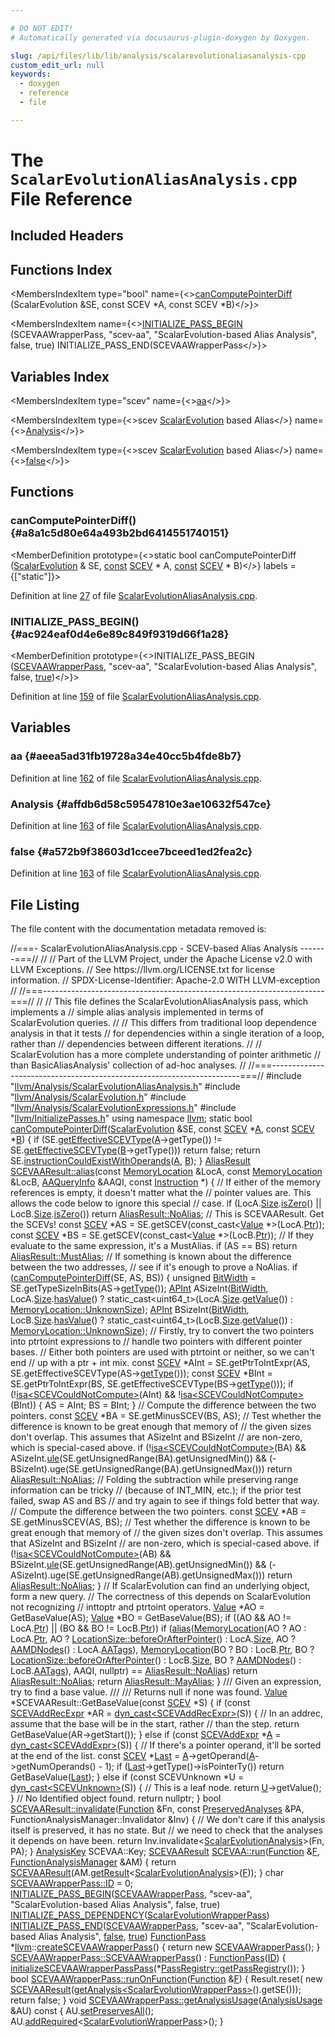 ```yaml
---

# DO NOT EDIT!
# Automatically generated via docusaurus-plugin-doxygen by Doxygen.

slug: /api/files/lib/lib/analysis/scalarevolutionaliasanalysis-cpp
custom_edit_url: null
keywords:
  - doxygen
  - reference
  - file

---
```





# The `ScalarEvolutionAliasAnalysis.cpp` File Reference

<DoxygenPage pluginConfig={pluginConfig}>



## Included Headers

<IncludesList>
<IncludesListItem
  filePath="llvm/Analysis/ScalarEvolutionAliasAnalysis.h"
  permalink="/docs/api/files/include/include/llvm/include/llvm/analysis/scalarevolutionaliasanalysis-h"
  isLocal="true" />
<IncludesListItem
  filePath="llvm/Analysis/ScalarEvolution.h"
  permalink="/docs/api/files/include/include/llvm/include/llvm/analysis/scalarevolution-h"
  isLocal="true" />
<IncludesListItem
  filePath="llvm/Analysis/ScalarEvolutionExpressions.h"
  permalink="/docs/api/files/include/include/llvm/include/llvm/analysis/scalarevolutionexpressions-h"
  isLocal="true" />
<IncludesListItem
  filePath="llvm/InitializePasses.h"
  permalink="/docs/api/files/include/include/llvm/initializepasses-h"
  isLocal="true" />
</IncludesList>

## Functions Index

<MembersIndex>

<MembersIndexItem
  type="bool"
  name={<><a href="#a8a1c5d80e64a493b2bd6414551740151">canComputePointerDiff</a> (ScalarEvolution &amp;SE, const SCEV &#42;A, const SCEV &#42;B)</>}>
</MembersIndexItem>

<MembersIndexItem
  name={<><a href="#ac924eaf0d4e6e89c849f9319d66f1a28">INITIALIZE&#95;PASS&#95;BEGIN</a> (SCEVAAWrapperPass, &quot;scev-aa&quot;, &quot;ScalarEvolution-based Alias Analysis&quot;, false, true) INITIALIZE&#95;PASS&#95;END(SCEVAAWrapperPass</>}>
</MembersIndexItem>

</MembersIndex>

## Variables Index

<MembersIndex>

<MembersIndexItem
  type="scev"
  name={<><a href="#aeea5ad31fb19728a34e40cc5b4fde8b7">aa</a></>}>
</MembersIndexItem>

<MembersIndexItem
  type={<>scev <a href="/docs/api/classes/llvm/scalarevolution">ScalarEvolution</a> based Alias</>}
  name={<><a href="#affdb6d58c59547810e3ae10632f547ce">Analysis</a></>}>
</MembersIndexItem>

<MembersIndexItem
  type={<>scev <a href="/docs/api/classes/llvm/scalarevolution">ScalarEvolution</a> based Alias</>}
  name={<><a href="#a572b9f38603d1ccee7bceed1ed2fea2c">false</a></>}>
</MembersIndexItem>

</MembersIndex>


<SectionDefinition>

## Functions

### canComputePointerDiff() {#a8a1c5d80e64a493b2bd6414551740151}

<MemberDefinition
  prototype={<>static bool canComputePointerDiff (<a href="/docs/api/classes/llvm/scalarevolution">ScalarEvolution</a> &amp; SE, <a href="/docs/api/files/lib/lib/target/lib/target/aarch64/aarch64promoteconstant-cpp/#a90f8350fecae261c25be85d38b451bff">const</a> <a href="/docs/api/classes/llvm/scev">SCEV</a> &#42; A, <a href="/docs/api/files/lib/lib/target/lib/target/aarch64/aarch64promoteconstant-cpp/#a90f8350fecae261c25be85d38b451bff">const</a> <a href="/docs/api/classes/llvm/scev">SCEV</a> &#42; B)</>}
  labels = {["static"]}>

Definition at line <a href="#l00027">27</a> of file <a href="/docs/api/files/lib/lib/analysis/scalarevolutionaliasanalysis-cpp">ScalarEvolutionAliasAnalysis.cpp</a>.
</MemberDefinition>

### INITIALIZE&#95;PASS&#95;BEGIN() {#ac924eaf0d4e6e89c849f9319d66f1a28}

<MemberDefinition
  prototype={<>INITIALIZE&#95;PASS&#95;BEGIN (<a href="/docs/api/classes/llvm/scevaawrapperpass">SCEVAAWrapperPass</a>, &quot;scev-aa&quot;, &quot;ScalarEvolution-based Alias Analysis&quot;, false, <a href="/docs/api/files/lib/lib/analysis/basicaliasanalysis-cpp/#af6d5cafbdfc5313e65d990120021a3ec">true</a>)</>}>

Definition at line <a href="#l00159">159</a> of file <a href="/docs/api/files/lib/lib/analysis/scalarevolutionaliasanalysis-cpp">ScalarEvolutionAliasAnalysis.cpp</a>.
</MemberDefinition>

</SectionDefinition>

<SectionDefinition>

## Variables

### aa {#aeea5ad31fb19728a34e40cc5b4fde8b7}

<MemberDefinition
  prototype="scev aa">

Definition at line <a href="#l00162">162</a> of file <a href="/docs/api/files/lib/lib/analysis/scalarevolutionaliasanalysis-cpp">ScalarEvolutionAliasAnalysis.cpp</a>.
</MemberDefinition>

### Analysis {#affdb6d58c59547810e3ae10632f547ce}

<MemberDefinition
  prototype="scev ScalarEvolution based Alias Analysis">

Definition at line <a href="#l00163">163</a> of file <a href="/docs/api/files/lib/lib/analysis/scalarevolutionaliasanalysis-cpp">ScalarEvolutionAliasAnalysis.cpp</a>.
</MemberDefinition>

### false {#a572b9f38603d1ccee7bceed1ed2fea2c}

<MemberDefinition
  prototype="scev ScalarEvolution based Alias false">

Definition at line <a href="#l00163">163</a> of file <a href="/docs/api/files/lib/lib/analysis/scalarevolutionaliasanalysis-cpp">ScalarEvolutionAliasAnalysis.cpp</a>.
</MemberDefinition>

</SectionDefinition>

## File Listing

The file content with the documentation metadata removed is:

<ProgramListing>

<Link id="l00001" /><CodeLine lineNumber="1"><Highlight kind="comment">//===- ScalarEvolutionAliasAnalysis.cpp - SCEV-based Alias Analysis -------===//</Highlight><Highlight kind="normal"></Highlight></CodeLine>
<Link id="l00002" /><CodeLine lineNumber="2"><Highlight kind="normal"></Highlight><Highlight kind="comment">//</Highlight><Highlight kind="normal"></Highlight></CodeLine>
<Link id="l00003" /><CodeLine lineNumber="3"><Highlight kind="normal"></Highlight><Highlight kind="comment">// Part of the LLVM Project, under the Apache License v2.0 with LLVM Exceptions.</Highlight><Highlight kind="normal"></Highlight></CodeLine>
<Link id="l00004" /><CodeLine lineNumber="4"><Highlight kind="normal"></Highlight><Highlight kind="comment">// See https://llvm.org/LICENSE.txt for license information.</Highlight><Highlight kind="normal"></Highlight></CodeLine>
<Link id="l00005" /><CodeLine lineNumber="5"><Highlight kind="normal"></Highlight><Highlight kind="comment">// SPDX-License-Identifier: Apache-2.0 WITH LLVM-exception</Highlight><Highlight kind="normal"></Highlight></CodeLine>
<Link id="l00006" /><CodeLine lineNumber="6"><Highlight kind="normal"></Highlight><Highlight kind="comment">//</Highlight><Highlight kind="normal"></Highlight></CodeLine>
<Link id="l00007" /><CodeLine lineNumber="7"><Highlight kind="normal"></Highlight><Highlight kind="comment">//===----------------------------------------------------------------------===//</Highlight><Highlight kind="normal"></Highlight></CodeLine>
<Link id="l00008" /><CodeLine lineNumber="8"><Highlight kind="normal"></Highlight><Highlight kind="comment">//</Highlight><Highlight kind="normal"></Highlight></CodeLine>
<Link id="l00009" /><CodeLine lineNumber="9"><Highlight kind="normal"></Highlight><Highlight kind="comment">// This file defines the ScalarEvolutionAliasAnalysis pass, which implements a</Highlight><Highlight kind="normal"></Highlight></CodeLine>
<Link id="l00010" /><CodeLine lineNumber="10"><Highlight kind="normal"></Highlight><Highlight kind="comment">// simple alias analysis implemented in terms of ScalarEvolution queries.</Highlight><Highlight kind="normal"></Highlight></CodeLine>
<Link id="l00011" /><CodeLine lineNumber="11"><Highlight kind="normal"></Highlight><Highlight kind="comment">//</Highlight><Highlight kind="normal"></Highlight></CodeLine>
<Link id="l00012" /><CodeLine lineNumber="12"><Highlight kind="normal"></Highlight><Highlight kind="comment">// This differs from traditional loop dependence analysis in that it tests</Highlight><Highlight kind="normal"></Highlight></CodeLine>
<Link id="l00013" /><CodeLine lineNumber="13"><Highlight kind="normal"></Highlight><Highlight kind="comment">// for dependencies within a single iteration of a loop, rather than</Highlight><Highlight kind="normal"></Highlight></CodeLine>
<Link id="l00014" /><CodeLine lineNumber="14"><Highlight kind="normal"></Highlight><Highlight kind="comment">// dependencies between different iterations.</Highlight><Highlight kind="normal"></Highlight></CodeLine>
<Link id="l00015" /><CodeLine lineNumber="15"><Highlight kind="normal"></Highlight><Highlight kind="comment">//</Highlight><Highlight kind="normal"></Highlight></CodeLine>
<Link id="l00016" /><CodeLine lineNumber="16"><Highlight kind="normal"></Highlight><Highlight kind="comment">// ScalarEvolution has a more complete understanding of pointer arithmetic</Highlight><Highlight kind="normal"></Highlight></CodeLine>
<Link id="l00017" /><CodeLine lineNumber="17"><Highlight kind="normal"></Highlight><Highlight kind="comment">// than BasicAliasAnalysis&#39; collection of ad-hoc analyses.</Highlight><Highlight kind="normal"></Highlight></CodeLine>
<Link id="l00018" /><CodeLine lineNumber="18"><Highlight kind="normal"></Highlight><Highlight kind="comment">//</Highlight><Highlight kind="normal"></Highlight></CodeLine>
<Link id="l00019" /><CodeLine lineNumber="19"><Highlight kind="normal"></Highlight><Highlight kind="comment">//===----------------------------------------------------------------------===//</Highlight><Highlight kind="normal"></Highlight></CodeLine>
<Link id="l00020" /><CodeLine lineNumber="20"><Highlight kind="normal"></Highlight></CodeLine>
<Link id="l00021" /><CodeLine lineNumber="21"><Highlight kind="normal"></Highlight><Highlight kind="preprocessor">#include &quot;<a href="/docs/api/files/include/include/llvm/include/llvm/analysis/scalarevolutionaliasanalysis-h">llvm/Analysis/ScalarEvolutionAliasAnalysis.h</a>&quot;</Highlight><Highlight kind="normal"></Highlight></CodeLine>
<Link id="l00022" /><CodeLine lineNumber="22"><Highlight kind="normal"></Highlight><Highlight kind="preprocessor">#include &quot;<a href="/docs/api/files/include/include/llvm/include/llvm/analysis/scalarevolution-h">llvm/Analysis/ScalarEvolution.h</a>&quot;</Highlight><Highlight kind="normal"></Highlight></CodeLine>
<Link id="l00023" /><CodeLine lineNumber="23"><Highlight kind="normal"></Highlight><Highlight kind="preprocessor">#include &quot;<a href="/docs/api/files/include/include/llvm/include/llvm/analysis/scalarevolutionexpressions-h">llvm/Analysis/ScalarEvolutionExpressions.h</a>&quot;</Highlight><Highlight kind="normal"></Highlight></CodeLine>
<Link id="l00024" /><CodeLine lineNumber="24"><Highlight kind="normal"></Highlight><Highlight kind="preprocessor">#include &quot;<a href="/docs/api/files/include/include/llvm/initializepasses-h">llvm/InitializePasses.h</a>&quot;</Highlight><Highlight kind="normal"></Highlight></CodeLine>
<Link id="l00025" /><CodeLine lineNumber="25"><Highlight kind="normal"></Highlight><Highlight kind="keyword">using namespace </Highlight><Highlight kind="normal"><a href="/docs/api/namespaces/llvm">llvm</a>;</Highlight></CodeLine>
<Link id="l00026" /><CodeLine lineNumber="26"><Highlight kind="normal"></Highlight></CodeLine>
<Link id="l00027" /><CodeLine lineNumber="27" lineLink="#a8a1c5d80e64a493b2bd6414551740151"><Highlight kind="normal"></Highlight><Highlight kind="keyword">static</Highlight><Highlight kind="normal"> </Highlight><Highlight kind="keywordtype">bool</Highlight><Highlight kind="normal"> <a href="#a8a1c5d80e64a493b2bd6414551740151">canComputePointerDiff</a>(<a href="/docs/api/classes/llvm/scalarevolution">ScalarEvolution</a> &amp;SE,</Highlight></CodeLine>
<Link id="l00028" /><CodeLine lineNumber="28"><Highlight kind="normal">                                  </Highlight><Highlight kind="keyword">const</Highlight><Highlight kind="normal"> <a href="/docs/api/classes/llvm/scev">SCEV</a> &#42;<a href="/docs/api/files/lib/lib/ir/builtingcs-cpp/#a2e38c85003a042421cde1647632d0b72">A</a>, </Highlight><Highlight kind="keyword">const</Highlight><Highlight kind="normal"> <a href="/docs/api/classes/llvm/scev">SCEV</a> &#42;<a href="/docs/api/files/lib/lib/ir/builtingcs-cpp/#ae76959fe811ba090de4cba69ac00f1da">B</a>) &#123;</Highlight></CodeLine>
<Link id="l00029" /><CodeLine lineNumber="29"><Highlight kind="normal">  </Highlight><Highlight kind="keywordflow">if</Highlight><Highlight kind="normal"> (SE.<a href="/docs/api/classes/llvm/scalarevolution/#a6dcfa69ce27cf214caaf50f21bfe1f2f">getEffectiveSCEVType</a>(<a href="/docs/api/files/lib/lib/ir/builtingcs-cpp/#a2e38c85003a042421cde1647632d0b72">A</a>-&gt;getType()) !=</Highlight></CodeLine>
<Link id="l00030" /><CodeLine lineNumber="30"><Highlight kind="normal">      SE.<a href="/docs/api/classes/llvm/scalarevolution/#a6dcfa69ce27cf214caaf50f21bfe1f2f">getEffectiveSCEVType</a>(<a href="/docs/api/files/lib/lib/ir/builtingcs-cpp/#ae76959fe811ba090de4cba69ac00f1da">B</a>-&gt;getType()))</Highlight></CodeLine>
<Link id="l00031" /><CodeLine lineNumber="31"><Highlight kind="normal">    </Highlight><Highlight kind="keywordflow">return</Highlight><Highlight kind="normal"> </Highlight><Highlight kind="keyword">false</Highlight><Highlight kind="normal">;</Highlight></CodeLine>
<Link id="l00032" /><CodeLine lineNumber="32"><Highlight kind="normal"></Highlight></CodeLine>
<Link id="l00033" /><CodeLine lineNumber="33"><Highlight kind="normal">  </Highlight><Highlight kind="keywordflow">return</Highlight><Highlight kind="normal"> SE.<a href="/docs/api/classes/llvm/scalarevolution/#a744bc2c6ff2e83909955ef714890cb14">instructionCouldExistWithOperands</a>(<a href="/docs/api/files/lib/lib/ir/builtingcs-cpp/#a2e38c85003a042421cde1647632d0b72">A</a>, <a href="/docs/api/files/lib/lib/ir/builtingcs-cpp/#ae76959fe811ba090de4cba69ac00f1da">B</a>);</Highlight></CodeLine>
<Link id="l00034" /><CodeLine lineNumber="34"><Highlight kind="normal">&#125;</Highlight></CodeLine>
<Link id="l00035" /><CodeLine lineNumber="35"><Highlight kind="normal"></Highlight></CodeLine>
<Link id="l00036" /><CodeLine lineNumber="36" lineLink="/docs/api/classes/llvm/scevaaresult/#a688068ae24921ce2ed14ca5ff0b732e2"><Highlight kind="normal"><a href="/docs/api/classes/llvm/aliasresult">AliasResult</a> <a href="/docs/api/classes/llvm/scevaaresult/#a688068ae24921ce2ed14ca5ff0b732e2">SCEVAAResult::alias</a>(</Highlight><Highlight kind="keyword">const</Highlight><Highlight kind="normal"> <a href="/docs/api/classes/llvm/memorylocation">MemoryLocation</a> &amp;LocA,</Highlight></CodeLine>
<Link id="l00037" /><CodeLine lineNumber="37"><Highlight kind="normal">                                </Highlight><Highlight kind="keyword">const</Highlight><Highlight kind="normal"> <a href="/docs/api/classes/llvm/memorylocation">MemoryLocation</a> &amp;LocB, <a href="/docs/api/classes/llvm/aaqueryinfo">AAQueryInfo</a> &amp;AAQI,</Highlight></CodeLine>
<Link id="l00038" /><CodeLine lineNumber="38"><Highlight kind="normal">                                </Highlight><Highlight kind="keyword">const</Highlight><Highlight kind="normal"> <a href="/docs/api/classes/llvm/instruction">Instruction</a> &#42;) &#123;</Highlight></CodeLine>
<Link id="l00039" /><CodeLine lineNumber="39"><Highlight kind="normal">  </Highlight><Highlight kind="comment">// If either of the memory references is empty, it doesn&#39;t matter what the</Highlight><Highlight kind="normal"></Highlight></CodeLine>
<Link id="l00040" /><CodeLine lineNumber="40"><Highlight kind="normal">  </Highlight><Highlight kind="comment">// pointer values are. This allows the code below to ignore this special</Highlight><Highlight kind="normal"></Highlight></CodeLine>
<Link id="l00041" /><CodeLine lineNumber="41"><Highlight kind="normal">  </Highlight><Highlight kind="comment">// case.</Highlight><Highlight kind="normal"></Highlight></CodeLine>
<Link id="l00042" /><CodeLine lineNumber="42"><Highlight kind="normal">  </Highlight><Highlight kind="keywordflow">if</Highlight><Highlight kind="normal"> (LocA.<a href="/docs/api/classes/llvm/memorylocation/#a39f7ff959874bf38f3e14aa0b2622da0">Size</a>.<a href="/docs/api/classes/llvm/locationsize/#a9a537a836fd9ef45c214308647907c69">isZero</a>() || LocB.<a href="/docs/api/classes/llvm/memorylocation/#a39f7ff959874bf38f3e14aa0b2622da0">Size</a>.<a href="/docs/api/classes/llvm/locationsize/#a9a537a836fd9ef45c214308647907c69">isZero</a>())</Highlight></CodeLine>
<Link id="l00043" /><CodeLine lineNumber="43"><Highlight kind="normal">    </Highlight><Highlight kind="keywordflow">return</Highlight><Highlight kind="normal"> <a href="/docs/api/classes/llvm/aliasresult/#a8d3de277fb70fa515efac2db2cfe9d57a863ee317b92588eb2d6878af9fc98922">AliasResult::NoAlias</a>;</Highlight></CodeLine>
<Link id="l00044" /><CodeLine lineNumber="44"><Highlight kind="normal"></Highlight></CodeLine>
<Link id="l00045" /><CodeLine lineNumber="45"><Highlight kind="normal">  </Highlight><Highlight kind="comment">// This is SCEVAAResult. Get the SCEVs!</Highlight><Highlight kind="normal"></Highlight></CodeLine>
<Link id="l00046" /><CodeLine lineNumber="46"><Highlight kind="normal">  </Highlight><Highlight kind="keyword">const</Highlight><Highlight kind="normal"> <a href="/docs/api/classes/llvm/scev">SCEV</a> &#42;AS = SE.getSCEV(</Highlight><Highlight kind="keyword">const&#95;cast&lt;</Highlight><Highlight kind="normal"><a href="/docs/api/classes/llvm/value">Value</a> &#42;</Highlight><Highlight kind="keyword">&gt;</Highlight><Highlight kind="normal">(LocA.<a href="/docs/api/classes/llvm/memorylocation/#a9550ce4a179e46db37f653ce28feca7a">Ptr</a>));</Highlight></CodeLine>
<Link id="l00047" /><CodeLine lineNumber="47"><Highlight kind="normal">  </Highlight><Highlight kind="keyword">const</Highlight><Highlight kind="normal"> <a href="/docs/api/classes/llvm/scev">SCEV</a> &#42;BS = SE.getSCEV(</Highlight><Highlight kind="keyword">const&#95;cast&lt;</Highlight><Highlight kind="normal"><a href="/docs/api/classes/llvm/value">Value</a> &#42;</Highlight><Highlight kind="keyword">&gt;</Highlight><Highlight kind="normal">(LocB.<a href="/docs/api/classes/llvm/memorylocation/#a9550ce4a179e46db37f653ce28feca7a">Ptr</a>));</Highlight></CodeLine>
<Link id="l00048" /><CodeLine lineNumber="48"><Highlight kind="normal"></Highlight></CodeLine>
<Link id="l00049" /><CodeLine lineNumber="49"><Highlight kind="normal">  </Highlight><Highlight kind="comment">// If they evaluate to the same expression, it&#39;s a MustAlias.</Highlight><Highlight kind="normal"></Highlight></CodeLine>
<Link id="l00050" /><CodeLine lineNumber="50"><Highlight kind="normal">  </Highlight><Highlight kind="keywordflow">if</Highlight><Highlight kind="normal"> (AS == BS)</Highlight></CodeLine>
<Link id="l00051" /><CodeLine lineNumber="51"><Highlight kind="normal">    </Highlight><Highlight kind="keywordflow">return</Highlight><Highlight kind="normal"> <a href="/docs/api/classes/llvm/aliasresult/#a8d3de277fb70fa515efac2db2cfe9d57ac1a99a1af9a4778a61e5cc3e1d622180">AliasResult::MustAlias</a>;</Highlight></CodeLine>
<Link id="l00052" /><CodeLine lineNumber="52"><Highlight kind="normal"></Highlight></CodeLine>
<Link id="l00053" /><CodeLine lineNumber="53"><Highlight kind="normal">  </Highlight><Highlight kind="comment">// If something is known about the difference between the two addresses,</Highlight><Highlight kind="normal"></Highlight></CodeLine>
<Link id="l00054" /><CodeLine lineNumber="54"><Highlight kind="normal">  </Highlight><Highlight kind="comment">// see if it&#39;s enough to prove a NoAlias.</Highlight><Highlight kind="normal"></Highlight></CodeLine>
<Link id="l00055" /><CodeLine lineNumber="55"><Highlight kind="normal">  </Highlight><Highlight kind="keywordflow">if</Highlight><Highlight kind="normal"> (<a href="#a8a1c5d80e64a493b2bd6414551740151">canComputePointerDiff</a>(SE, AS, BS)) &#123;</Highlight></CodeLine>
<Link id="l00056" /><CodeLine lineNumber="56"><Highlight kind="normal">    </Highlight><Highlight kind="keywordtype">unsigned</Highlight><Highlight kind="normal"> <a href="/docs/api/namespaces/llvm/#abee0df5f7f703bb4462aba260ba0a60f">BitWidth</a> = SE.getTypeSizeInBits(AS-&gt;<a href="/docs/api/classes/llvm/scev/#aefeda9454a5e8dfcec3deb106964832a">getType</a>());</Highlight></CodeLine>
<Link id="l00057" /><CodeLine lineNumber="57"><Highlight kind="normal">    <a href="/docs/api/classes/llvm/apint">APInt</a> ASizeInt(<a href="/docs/api/namespaces/llvm/#abee0df5f7f703bb4462aba260ba0a60f">BitWidth</a>, LocA.<a href="/docs/api/classes/llvm/memorylocation/#a39f7ff959874bf38f3e14aa0b2622da0">Size</a>.<a href="/docs/api/classes/llvm/locationsize/#a0b0401973fc9567440717a5d32a8eb8d">hasValue</a>()</Highlight></CodeLine>
<Link id="l00058" /><CodeLine lineNumber="58"><Highlight kind="normal">                                 ? </Highlight><Highlight kind="keyword">static&#95;cast&lt;</Highlight><Highlight kind="normal">uint64&#95;t</Highlight><Highlight kind="keyword">&gt;</Highlight><Highlight kind="normal">(LocA.<a href="/docs/api/classes/llvm/memorylocation/#a39f7ff959874bf38f3e14aa0b2622da0">Size</a>.<a href="/docs/api/classes/llvm/locationsize/#a935a116f6c8690449f4eddd56a99504b">getValue</a>())</Highlight></CodeLine>
<Link id="l00059" /><CodeLine lineNumber="59"><Highlight kind="normal">                                 : <a href="/docs/api/classes/llvm/memorylocation/#a031e3abd6e1a18f9462f7cee212ba004a33f7f25590a5334874e8a114e6f5e55f">MemoryLocation::UnknownSize</a>);</Highlight></CodeLine>
<Link id="l00060" /><CodeLine lineNumber="60"><Highlight kind="normal">    <a href="/docs/api/classes/llvm/apint">APInt</a> BSizeInt(<a href="/docs/api/namespaces/llvm/#abee0df5f7f703bb4462aba260ba0a60f">BitWidth</a>, LocB.<a href="/docs/api/classes/llvm/memorylocation/#a39f7ff959874bf38f3e14aa0b2622da0">Size</a>.<a href="/docs/api/classes/llvm/locationsize/#a0b0401973fc9567440717a5d32a8eb8d">hasValue</a>()</Highlight></CodeLine>
<Link id="l00061" /><CodeLine lineNumber="61"><Highlight kind="normal">                                 ? </Highlight><Highlight kind="keyword">static&#95;cast&lt;</Highlight><Highlight kind="normal">uint64&#95;t</Highlight><Highlight kind="keyword">&gt;</Highlight><Highlight kind="normal">(LocB.<a href="/docs/api/classes/llvm/memorylocation/#a39f7ff959874bf38f3e14aa0b2622da0">Size</a>.<a href="/docs/api/classes/llvm/locationsize/#a935a116f6c8690449f4eddd56a99504b">getValue</a>())</Highlight></CodeLine>
<Link id="l00062" /><CodeLine lineNumber="62"><Highlight kind="normal">                                 : <a href="/docs/api/classes/llvm/memorylocation/#a031e3abd6e1a18f9462f7cee212ba004a33f7f25590a5334874e8a114e6f5e55f">MemoryLocation::UnknownSize</a>);</Highlight></CodeLine>
<Link id="l00063" /><CodeLine lineNumber="63"><Highlight kind="normal"></Highlight></CodeLine>
<Link id="l00064" /><CodeLine lineNumber="64"><Highlight kind="normal">    </Highlight><Highlight kind="comment">// Firstly, try to convert the two pointers into ptrtoint expressions to</Highlight><Highlight kind="normal"></Highlight></CodeLine>
<Link id="l00065" /><CodeLine lineNumber="65"><Highlight kind="normal">    </Highlight><Highlight kind="comment">// handle two pointers with different pointer bases.</Highlight><Highlight kind="normal"></Highlight></CodeLine>
<Link id="l00066" /><CodeLine lineNumber="66"><Highlight kind="normal">    </Highlight><Highlight kind="comment">// Either both pointers are used with ptrtoint or neither, so we can&#39;t end</Highlight><Highlight kind="normal"></Highlight></CodeLine>
<Link id="l00067" /><CodeLine lineNumber="67"><Highlight kind="normal">    </Highlight><Highlight kind="comment">// up with a ptr + int mix.</Highlight><Highlight kind="normal"></Highlight></CodeLine>
<Link id="l00068" /><CodeLine lineNumber="68"><Highlight kind="normal">    </Highlight><Highlight kind="keyword">const</Highlight><Highlight kind="normal"> <a href="/docs/api/classes/llvm/scev">SCEV</a> &#42;AInt =</Highlight></CodeLine>
<Link id="l00069" /><CodeLine lineNumber="69"><Highlight kind="normal">        SE.getPtrToIntExpr(AS, SE.getEffectiveSCEVType(AS-&gt;<a href="/docs/api/classes/llvm/scev/#aefeda9454a5e8dfcec3deb106964832a">getType</a>()));</Highlight></CodeLine>
<Link id="l00070" /><CodeLine lineNumber="70"><Highlight kind="normal">    </Highlight><Highlight kind="keyword">const</Highlight><Highlight kind="normal"> <a href="/docs/api/classes/llvm/scev">SCEV</a> &#42;BInt =</Highlight></CodeLine>
<Link id="l00071" /><CodeLine lineNumber="71"><Highlight kind="normal">        SE.getPtrToIntExpr(BS, SE.getEffectiveSCEVType(BS-&gt;<a href="/docs/api/classes/llvm/scev/#aefeda9454a5e8dfcec3deb106964832a">getType</a>()));</Highlight></CodeLine>
<Link id="l00072" /><CodeLine lineNumber="72"><Highlight kind="normal">    </Highlight><Highlight kind="keywordflow">if</Highlight><Highlight kind="normal"> (!<a href="/docs/api/namespaces/llvm/#a92ca992e52dddc420f4b069cae06dfbe">isa&lt;SCEVCouldNotCompute&gt;</a>(AInt) &amp;&amp; !<a href="/docs/api/namespaces/llvm/#a92ca992e52dddc420f4b069cae06dfbe">isa&lt;SCEVCouldNotCompute&gt;</a>(BInt)) &#123;</Highlight></CodeLine>
<Link id="l00073" /><CodeLine lineNumber="73"><Highlight kind="normal">      AS = AInt;</Highlight></CodeLine>
<Link id="l00074" /><CodeLine lineNumber="74"><Highlight kind="normal">      BS = BInt;</Highlight></CodeLine>
<Link id="l00075" /><CodeLine lineNumber="75"><Highlight kind="normal">    &#125;</Highlight></CodeLine>
<Link id="l00076" /><CodeLine lineNumber="76"><Highlight kind="normal"></Highlight></CodeLine>
<Link id="l00077" /><CodeLine lineNumber="77"><Highlight kind="normal">    </Highlight><Highlight kind="comment">// Compute the difference between the two pointers.</Highlight><Highlight kind="normal"></Highlight></CodeLine>
<Link id="l00078" /><CodeLine lineNumber="78"><Highlight kind="normal">    </Highlight><Highlight kind="keyword">const</Highlight><Highlight kind="normal"> <a href="/docs/api/classes/llvm/scev">SCEV</a> &#42;BA = SE.getMinusSCEV(BS, AS);</Highlight></CodeLine>
<Link id="l00079" /><CodeLine lineNumber="79"><Highlight kind="normal"></Highlight></CodeLine>
<Link id="l00080" /><CodeLine lineNumber="80"><Highlight kind="normal">    </Highlight><Highlight kind="comment">// Test whether the difference is known to be great enough that memory of</Highlight><Highlight kind="normal"></Highlight></CodeLine>
<Link id="l00081" /><CodeLine lineNumber="81"><Highlight kind="normal">    </Highlight><Highlight kind="comment">// the given sizes don&#39;t overlap. This assumes that ASizeInt and BSizeInt</Highlight><Highlight kind="normal"></Highlight></CodeLine>
<Link id="l00082" /><CodeLine lineNumber="82"><Highlight kind="normal">    </Highlight><Highlight kind="comment">// are non-zero, which is special-cased above.</Highlight><Highlight kind="normal"></Highlight></CodeLine>
<Link id="l00083" /><CodeLine lineNumber="83"><Highlight kind="normal">    </Highlight><Highlight kind="keywordflow">if</Highlight><Highlight kind="normal"> (!<a href="/docs/api/namespaces/llvm/#a92ca992e52dddc420f4b069cae06dfbe">isa&lt;SCEVCouldNotCompute&gt;</a>(BA) &amp;&amp;</Highlight></CodeLine>
<Link id="l00084" /><CodeLine lineNumber="84"><Highlight kind="normal">        ASizeInt.<a href="/docs/api/classes/llvm/apint/#aca14d9ec64ba4ab7fb2cef37c57d9ce4">ule</a>(SE.getUnsignedRange(BA).getUnsignedMin()) &amp;&amp;</Highlight></CodeLine>
<Link id="l00085" /><CodeLine lineNumber="85"><Highlight kind="normal">        (-BSizeInt).uge(SE.getUnsignedRange(BA).getUnsignedMax()))</Highlight></CodeLine>
<Link id="l00086" /><CodeLine lineNumber="86"><Highlight kind="normal">      </Highlight><Highlight kind="keywordflow">return</Highlight><Highlight kind="normal"> <a href="/docs/api/classes/llvm/aliasresult/#a8d3de277fb70fa515efac2db2cfe9d57a863ee317b92588eb2d6878af9fc98922">AliasResult::NoAlias</a>;</Highlight></CodeLine>
<Link id="l00087" /><CodeLine lineNumber="87"><Highlight kind="normal"></Highlight></CodeLine>
<Link id="l00088" /><CodeLine lineNumber="88"><Highlight kind="normal">    </Highlight><Highlight kind="comment">// Folding the subtraction while preserving range information can be tricky</Highlight><Highlight kind="normal"></Highlight></CodeLine>
<Link id="l00089" /><CodeLine lineNumber="89"><Highlight kind="normal">    </Highlight><Highlight kind="comment">// (because of INT&#95;MIN, etc.); if the prior test failed, swap AS and BS</Highlight><Highlight kind="normal"></Highlight></CodeLine>
<Link id="l00090" /><CodeLine lineNumber="90"><Highlight kind="normal">    </Highlight><Highlight kind="comment">// and try again to see if things fold better that way.</Highlight><Highlight kind="normal"></Highlight></CodeLine>
<Link id="l00091" /><CodeLine lineNumber="91"><Highlight kind="normal"></Highlight></CodeLine>
<Link id="l00092" /><CodeLine lineNumber="92"><Highlight kind="normal">    </Highlight><Highlight kind="comment">// Compute the difference between the two pointers.</Highlight><Highlight kind="normal"></Highlight></CodeLine>
<Link id="l00093" /><CodeLine lineNumber="93"><Highlight kind="normal">    </Highlight><Highlight kind="keyword">const</Highlight><Highlight kind="normal"> <a href="/docs/api/classes/llvm/scev">SCEV</a> &#42;AB = SE.getMinusSCEV(AS, BS);</Highlight></CodeLine>
<Link id="l00094" /><CodeLine lineNumber="94"><Highlight kind="normal"></Highlight></CodeLine>
<Link id="l00095" /><CodeLine lineNumber="95"><Highlight kind="normal">    </Highlight><Highlight kind="comment">// Test whether the difference is known to be great enough that memory of</Highlight><Highlight kind="normal"></Highlight></CodeLine>
<Link id="l00096" /><CodeLine lineNumber="96"><Highlight kind="normal">    </Highlight><Highlight kind="comment">// the given sizes don&#39;t overlap. This assumes that ASizeInt and BSizeInt</Highlight><Highlight kind="normal"></Highlight></CodeLine>
<Link id="l00097" /><CodeLine lineNumber="97"><Highlight kind="normal">    </Highlight><Highlight kind="comment">// are non-zero, which is special-cased above.</Highlight><Highlight kind="normal"></Highlight></CodeLine>
<Link id="l00098" /><CodeLine lineNumber="98"><Highlight kind="normal">    </Highlight><Highlight kind="keywordflow">if</Highlight><Highlight kind="normal"> (!<a href="/docs/api/namespaces/llvm/#a92ca992e52dddc420f4b069cae06dfbe">isa&lt;SCEVCouldNotCompute&gt;</a>(AB) &amp;&amp;</Highlight></CodeLine>
<Link id="l00099" /><CodeLine lineNumber="99"><Highlight kind="normal">        BSizeInt.<a href="/docs/api/classes/llvm/apint/#aca14d9ec64ba4ab7fb2cef37c57d9ce4">ule</a>(SE.getUnsignedRange(AB).getUnsignedMin()) &amp;&amp;</Highlight></CodeLine>
<Link id="l00100" /><CodeLine lineNumber="100"><Highlight kind="normal">        (-ASizeInt).uge(SE.getUnsignedRange(AB).getUnsignedMax()))</Highlight></CodeLine>
<Link id="l00101" /><CodeLine lineNumber="101"><Highlight kind="normal">      </Highlight><Highlight kind="keywordflow">return</Highlight><Highlight kind="normal"> <a href="/docs/api/classes/llvm/aliasresult/#a8d3de277fb70fa515efac2db2cfe9d57a863ee317b92588eb2d6878af9fc98922">AliasResult::NoAlias</a>;</Highlight></CodeLine>
<Link id="l00102" /><CodeLine lineNumber="102"><Highlight kind="normal">  &#125;</Highlight></CodeLine>
<Link id="l00103" /><CodeLine lineNumber="103"><Highlight kind="normal"></Highlight></CodeLine>
<Link id="l00104" /><CodeLine lineNumber="104"><Highlight kind="normal">  </Highlight><Highlight kind="comment">// If ScalarEvolution can find an underlying object, form a new query.</Highlight><Highlight kind="normal"></Highlight></CodeLine>
<Link id="l00105" /><CodeLine lineNumber="105"><Highlight kind="normal">  </Highlight><Highlight kind="comment">// The correctness of this depends on ScalarEvolution not recognizing</Highlight><Highlight kind="normal"></Highlight></CodeLine>
<Link id="l00106" /><CodeLine lineNumber="106"><Highlight kind="normal">  </Highlight><Highlight kind="comment">// inttoptr and ptrtoint operators.</Highlight><Highlight kind="normal"></Highlight></CodeLine>
<Link id="l00107" /><CodeLine lineNumber="107"><Highlight kind="normal">  <a href="/docs/api/classes/llvm/value">Value</a> &#42;AO = GetBaseValue(AS);</Highlight></CodeLine>
<Link id="l00108" /><CodeLine lineNumber="108"><Highlight kind="normal">  <a href="/docs/api/classes/llvm/value">Value</a> &#42;BO = GetBaseValue(BS);</Highlight></CodeLine>
<Link id="l00109" /><CodeLine lineNumber="109"><Highlight kind="normal">  </Highlight><Highlight kind="keywordflow">if</Highlight><Highlight kind="normal"> ((AO &amp;&amp; AO != LocA.<a href="/docs/api/classes/llvm/memorylocation/#a9550ce4a179e46db37f653ce28feca7a">Ptr</a>) || (BO &amp;&amp; BO != LocB.<a href="/docs/api/classes/llvm/memorylocation/#a9550ce4a179e46db37f653ce28feca7a">Ptr</a>))</Highlight></CodeLine>
<Link id="l00110" /><CodeLine lineNumber="110"><Highlight kind="normal">    </Highlight><Highlight kind="keywordflow">if</Highlight><Highlight kind="normal"> (<a href="/docs/api/classes/llvm/scevaaresult/#a688068ae24921ce2ed14ca5ff0b732e2">alias</a>(<a href="/docs/api/classes/llvm/memorylocation">MemoryLocation</a>(AO ? AO : LocA.<a href="/docs/api/classes/llvm/memorylocation/#a9550ce4a179e46db37f653ce28feca7a">Ptr</a>,</Highlight></CodeLine>
<Link id="l00111" /><CodeLine lineNumber="111"><Highlight kind="normal">                             AO ? <a href="/docs/api/classes/llvm/locationsize/#a837cf7f4d88580c0adb92afc6a3b08b0">LocationSize::beforeOrAfterPointer</a>()</Highlight></CodeLine>
<Link id="l00112" /><CodeLine lineNumber="112"><Highlight kind="normal">                                : LocA.<a href="/docs/api/classes/llvm/memorylocation/#a39f7ff959874bf38f3e14aa0b2622da0">Size</a>,</Highlight></CodeLine>
<Link id="l00113" /><CodeLine lineNumber="113"><Highlight kind="normal">                             AO ? <a href="/docs/api/structs/llvm/aamdnodes">AAMDNodes</a>() : LocA.<a href="/docs/api/classes/llvm/memorylocation/#a926099ca5ca5db6ba2de398c2487b725">AATags</a>),</Highlight></CodeLine>
<Link id="l00114" /><CodeLine lineNumber="114"><Highlight kind="normal">              <a href="/docs/api/classes/llvm/memorylocation">MemoryLocation</a>(BO ? BO : LocB.<a href="/docs/api/classes/llvm/memorylocation/#a9550ce4a179e46db37f653ce28feca7a">Ptr</a>,</Highlight></CodeLine>
<Link id="l00115" /><CodeLine lineNumber="115"><Highlight kind="normal">                             BO ? <a href="/docs/api/classes/llvm/locationsize/#a837cf7f4d88580c0adb92afc6a3b08b0">LocationSize::beforeOrAfterPointer</a>()</Highlight></CodeLine>
<Link id="l00116" /><CodeLine lineNumber="116"><Highlight kind="normal">                                : LocB.<a href="/docs/api/classes/llvm/memorylocation/#a39f7ff959874bf38f3e14aa0b2622da0">Size</a>,</Highlight></CodeLine>
<Link id="l00117" /><CodeLine lineNumber="117"><Highlight kind="normal">                             BO ? <a href="/docs/api/structs/llvm/aamdnodes">AAMDNodes</a>() : LocB.<a href="/docs/api/classes/llvm/memorylocation/#a926099ca5ca5db6ba2de398c2487b725">AATags</a>),</Highlight></CodeLine>
<Link id="l00118" /><CodeLine lineNumber="118"><Highlight kind="normal">              AAQI, </Highlight><Highlight kind="keyword">nullptr</Highlight><Highlight kind="normal">) == <a href="/docs/api/classes/llvm/aliasresult/#a8d3de277fb70fa515efac2db2cfe9d57a863ee317b92588eb2d6878af9fc98922">AliasResult::NoAlias</a>)</Highlight></CodeLine>
<Link id="l00119" /><CodeLine lineNumber="119"><Highlight kind="normal">      </Highlight><Highlight kind="keywordflow">return</Highlight><Highlight kind="normal"> <a href="/docs/api/classes/llvm/aliasresult/#a8d3de277fb70fa515efac2db2cfe9d57a863ee317b92588eb2d6878af9fc98922">AliasResult::NoAlias</a>;</Highlight></CodeLine>
<Link id="l00120" /><CodeLine lineNumber="120"><Highlight kind="normal"></Highlight></CodeLine>
<Link id="l00121" /><CodeLine lineNumber="121"><Highlight kind="normal">  </Highlight><Highlight kind="keywordflow">return</Highlight><Highlight kind="normal"> <a href="/docs/api/classes/llvm/aliasresult/#a8d3de277fb70fa515efac2db2cfe9d57a0916b614598c673c1e6a59c7312a1409">AliasResult::MayAlias</a>;</Highlight></CodeLine>
<Link id="l00122" /><CodeLine lineNumber="122"><Highlight kind="normal">&#125;</Highlight></CodeLine>
<Link id="l00123" /><CodeLine lineNumber="123"><Highlight kind="normal"></Highlight><Highlight kind="comment"></Highlight></CodeLine>
<Link id="l00124" /><CodeLine lineNumber="124"><Highlight kind="comment">/// Given an expression, try to find a base value.</Highlight></CodeLine>
<Link id="l00125" /><CodeLine lineNumber="125"><Highlight kind="comment">///</Highlight></CodeLine>
<Link id="l00126" /><CodeLine lineNumber="126"><Highlight kind="comment">/// Returns null if none was found.</Highlight><Highlight kind="normal"></Highlight></CodeLine>
<Link id="l00127" /><CodeLine lineNumber="127"><Highlight kind="normal"><a href="/docs/api/classes/llvm/value">Value</a> &#42;SCEVAAResult::GetBaseValue(</Highlight><Highlight kind="keyword">const</Highlight><Highlight kind="normal"> <a href="/docs/api/classes/llvm/scev">SCEV</a> &#42;S) &#123;</Highlight></CodeLine>
<Link id="l00128" /><CodeLine lineNumber="128"><Highlight kind="normal">  </Highlight><Highlight kind="keywordflow">if</Highlight><Highlight kind="normal"> (</Highlight><Highlight kind="keyword">const</Highlight><Highlight kind="normal"> <a href="/docs/api/classes/llvm/scevaddrecexpr">SCEVAddRecExpr</a> &#42;AR = <a href="/docs/api/namespaces/llvm/#a22eeee01734061ac1b31ccd994c49eef">dyn&#95;cast&lt;SCEVAddRecExpr&gt;</a>(S)) &#123;</Highlight></CodeLine>
<Link id="l00129" /><CodeLine lineNumber="129"><Highlight kind="normal">    </Highlight><Highlight kind="comment">// In an addrec, assume that the base will be in the start, rather</Highlight><Highlight kind="normal"></Highlight></CodeLine>
<Link id="l00130" /><CodeLine lineNumber="130"><Highlight kind="normal">    </Highlight><Highlight kind="comment">// than the step.</Highlight><Highlight kind="normal"></Highlight></CodeLine>
<Link id="l00131" /><CodeLine lineNumber="131"><Highlight kind="normal">    </Highlight><Highlight kind="keywordflow">return</Highlight><Highlight kind="normal"> GetBaseValue(AR-&gt;getStart());</Highlight></CodeLine>
<Link id="l00132" /><CodeLine lineNumber="132"><Highlight kind="normal">  &#125; </Highlight><Highlight kind="keywordflow">else</Highlight><Highlight kind="normal"> </Highlight><Highlight kind="keywordflow">if</Highlight><Highlight kind="normal"> (</Highlight><Highlight kind="keyword">const</Highlight><Highlight kind="normal"> <a href="/docs/api/classes/llvm/scevaddexpr">SCEVAddExpr</a> &#42;<a href="/docs/api/files/lib/lib/ir/builtingcs-cpp/#a2e38c85003a042421cde1647632d0b72">A</a> = <a href="/docs/api/namespaces/llvm/#a22eeee01734061ac1b31ccd994c49eef">dyn&#95;cast&lt;SCEVAddExpr&gt;</a>(S)) &#123;</Highlight></CodeLine>
<Link id="l00133" /><CodeLine lineNumber="133"><Highlight kind="normal">    </Highlight><Highlight kind="comment">// If there&#39;s a pointer operand, it&#39;ll be sorted at the end of the list.</Highlight><Highlight kind="normal"></Highlight></CodeLine>
<Link id="l00134" /><CodeLine lineNumber="134"><Highlight kind="normal">    </Highlight><Highlight kind="keyword">const</Highlight><Highlight kind="normal"> <a href="/docs/api/classes/llvm/scev">SCEV</a> &#42;<a href="/docs/api/namespaces/llvm/#ac10d13c57a7adf4a1f140afd5321309bad55b30607c2a9a2616347d6edb789f6b">Last</a> = <a href="/docs/api/files/lib/lib/ir/builtingcs-cpp/#a2e38c85003a042421cde1647632d0b72">A</a>-&gt;getOperand(<a href="/docs/api/files/lib/lib/ir/builtingcs-cpp/#a2e38c85003a042421cde1647632d0b72">A</a>-&gt;getNumOperands() - 1);</Highlight></CodeLine>
<Link id="l00135" /><CodeLine lineNumber="135"><Highlight kind="normal">    </Highlight><Highlight kind="keywordflow">if</Highlight><Highlight kind="normal"> (<a href="/docs/api/namespaces/llvm/#ac10d13c57a7adf4a1f140afd5321309bad55b30607c2a9a2616347d6edb789f6b">Last</a>-&gt;getType()-&gt;isPointerTy())</Highlight></CodeLine>
<Link id="l00136" /><CodeLine lineNumber="136"><Highlight kind="normal">      </Highlight><Highlight kind="keywordflow">return</Highlight><Highlight kind="normal"> GetBaseValue(<a href="/docs/api/namespaces/llvm/#ac10d13c57a7adf4a1f140afd5321309bad55b30607c2a9a2616347d6edb789f6b">Last</a>);</Highlight></CodeLine>
<Link id="l00137" /><CodeLine lineNumber="137"><Highlight kind="normal">  &#125; </Highlight><Highlight kind="keywordflow">else</Highlight><Highlight kind="normal"> </Highlight><Highlight kind="keywordflow">if</Highlight><Highlight kind="normal"> (</Highlight><Highlight kind="keyword">const</Highlight><Highlight kind="normal"> SCEVUnknown &#42;U = <a href="/docs/api/namespaces/llvm/#a22eeee01734061ac1b31ccd994c49eef">dyn&#95;cast&lt;SCEVUnknown&gt;</a>(S)) &#123;</Highlight></CodeLine>
<Link id="l00138" /><CodeLine lineNumber="138"><Highlight kind="normal">    </Highlight><Highlight kind="comment">// This is a leaf node.</Highlight><Highlight kind="normal"></Highlight></CodeLine>
<Link id="l00139" /><CodeLine lineNumber="139"><Highlight kind="normal">    </Highlight><Highlight kind="keywordflow">return</Highlight><Highlight kind="normal"> <a href="/docs/api/namespaces/llvm/m68k/#ab3a288f2953d8eca3e363959fc2cf38ea4c614360da93c0a041b22e537de151eb">U</a>-&gt;getValue();</Highlight></CodeLine>
<Link id="l00140" /><CodeLine lineNumber="140"><Highlight kind="normal">  &#125;</Highlight></CodeLine>
<Link id="l00141" /><CodeLine lineNumber="141"><Highlight kind="normal">  </Highlight><Highlight kind="comment">// No Identified object found.</Highlight><Highlight kind="normal"></Highlight></CodeLine>
<Link id="l00142" /><CodeLine lineNumber="142"><Highlight kind="normal">  </Highlight><Highlight kind="keywordflow">return</Highlight><Highlight kind="normal"> </Highlight><Highlight kind="keyword">nullptr</Highlight><Highlight kind="normal">;</Highlight></CodeLine>
<Link id="l00143" /><CodeLine lineNumber="143"><Highlight kind="normal">&#125;</Highlight></CodeLine>
<Link id="l00144" /><CodeLine lineNumber="144"><Highlight kind="normal"></Highlight></CodeLine>
<Link id="l00145" /><CodeLine lineNumber="145" lineLink="/docs/api/classes/llvm/scevaaresult/#a02c9b794a74e2f512d94b31726d43999"><Highlight kind="normal"></Highlight><Highlight kind="keywordtype">bool</Highlight><Highlight kind="normal"> <a href="/docs/api/classes/llvm/scevaaresult/#a02c9b794a74e2f512d94b31726d43999">SCEVAAResult::invalidate</a>(<a href="/docs/api/classes/llvm/function">Function</a> &amp;Fn, </Highlight><Highlight kind="keyword">const</Highlight><Highlight kind="normal"> <a href="/docs/api/classes/llvm/preservedanalyses">PreservedAnalyses</a> &amp;PA,</Highlight></CodeLine>
<Link id="l00146" /><CodeLine lineNumber="146"><Highlight kind="normal">                              FunctionAnalysisManager::Invalidator &amp;Inv) &#123;</Highlight></CodeLine>
<Link id="l00147" /><CodeLine lineNumber="147"><Highlight kind="normal">  </Highlight><Highlight kind="comment">// We don&#39;t care if this analysis itself is preserved, it has no state. But</Highlight><Highlight kind="normal"></Highlight></CodeLine>
<Link id="l00148" /><CodeLine lineNumber="148"><Highlight kind="normal">  </Highlight><Highlight kind="comment">// we need to check that the analyses it depends on have been.</Highlight><Highlight kind="normal"></Highlight></CodeLine>
<Link id="l00149" /><CodeLine lineNumber="149"><Highlight kind="normal">  </Highlight><Highlight kind="keywordflow">return</Highlight><Highlight kind="normal"> Inv.invalidate&lt;<a href="/docs/api/classes/llvm/scalarevolutionanalysis">ScalarEvolutionAnalysis</a>&gt;(Fn, PA);</Highlight></CodeLine>
<Link id="l00150" /><CodeLine lineNumber="150"><Highlight kind="normal">&#125;</Highlight></CodeLine>
<Link id="l00151" /><CodeLine lineNumber="151"><Highlight kind="normal"></Highlight></CodeLine>
<Link id="l00152" /><CodeLine lineNumber="152"><Highlight kind="normal"><a href="/docs/api/structs/llvm/analysiskey">AnalysisKey</a> SCEVAA::Key;</Highlight></CodeLine>
<Link id="l00153" /><CodeLine lineNumber="153"><Highlight kind="normal"></Highlight></CodeLine>
<Link id="l00154" /><CodeLine lineNumber="154" lineLink="/docs/api/classes/llvm/scevaa/#ab52c682b31b74ce3fe18ff10e5e2bbac"><Highlight kind="normal"><a href="/docs/api/classes/llvm/scevaaresult">SCEVAAResult</a> <a href="/docs/api/classes/llvm/scevaa/#ab52c682b31b74ce3fe18ff10e5e2bbac">SCEVAA::run</a>(<a href="/docs/api/classes/llvm/function">Function</a> &amp;<a href="/docs/api/files/lib/lib/support/md5-cpp/#a96d73bbd7af15cb1fc38c3f4a3bd82e9">F</a>, <a href="/docs/api/namespaces/llvm/#adce09a5a0de0e3177eb00e932734af2f">FunctionAnalysisManager</a> &amp;AM) &#123;</Highlight></CodeLine>
<Link id="l00155" /><CodeLine lineNumber="155"><Highlight kind="normal">  </Highlight><Highlight kind="keywordflow">return</Highlight><Highlight kind="normal"> <a href="/docs/api/classes/llvm/scevaaresult">SCEVAAResult</a>(AM.<a href="/docs/api/classes/llvm/analysismanager/#aaab1fad63e4f3b8679469720a873fedd">getResult</a>&lt;<a href="/docs/api/classes/llvm/scalarevolutionanalysis">ScalarEvolutionAnalysis</a>&gt;(<a href="/docs/api/files/lib/lib/support/md5-cpp/#a96d73bbd7af15cb1fc38c3f4a3bd82e9">F</a>));</Highlight></CodeLine>
<Link id="l00156" /><CodeLine lineNumber="156"><Highlight kind="normal">&#125;</Highlight></CodeLine>
<Link id="l00157" /><CodeLine lineNumber="157"><Highlight kind="normal"></Highlight></CodeLine>
<Link id="l00158" /><CodeLine lineNumber="158"><Highlight kind="normal"></Highlight><Highlight kind="keywordtype">char</Highlight><Highlight kind="normal"> <a href="/docs/api/classes/llvm/scevaawrapperpass/#a30f6cf023aac34f4436046240b02e2b8">SCEVAAWrapperPass::ID</a> = 0;</Highlight></CodeLine>
<Link id="l00159" /><CodeLine lineNumber="159" lineLink="#ac924eaf0d4e6e89c849f9319d66f1a28"><Highlight kind="normal"><a href="/docs/api/files/include/include/llvm/passsupport-h/#aaa970fc931c1c63037a8182e028d04b1">INITIALIZE&#95;PASS&#95;BEGIN</a>(<a href="/docs/api/classes/llvm/scevaawrapperpass">SCEVAAWrapperPass</a>, </Highlight><Highlight kind="stringliteral">&quot;scev-aa&quot;</Highlight><Highlight kind="normal">,</Highlight></CodeLine>
<Link id="l00160" /><CodeLine lineNumber="160"><Highlight kind="normal">                      </Highlight><Highlight kind="stringliteral">&quot;ScalarEvolution-based Alias Analysis&quot;</Highlight><Highlight kind="normal">, </Highlight><Highlight kind="keyword">false</Highlight><Highlight kind="normal">, </Highlight><Highlight kind="keyword">true</Highlight><Highlight kind="normal">)</Highlight></CodeLine>
<Link id="l00161" /><CodeLine lineNumber="161"><Highlight kind="normal"><a href="/docs/api/files/include/include/llvm/passsupport-h/#a14724f1ccf528e73bb29bc9230737967">INITIALIZE&#95;PASS&#95;DEPENDENCY</a>(<a href="/docs/api/classes/llvm/scalarevolutionwrapperpass">ScalarEvolutionWrapperPass</a>)</Highlight></CodeLine>
<Link id="l00162" /><CodeLine lineNumber="162" lineLink="#aeea5ad31fb19728a34e40cc5b4fde8b7"><Highlight kind="normal"><a href="/docs/api/files/include/include/llvm/passsupport-h/#a74ce8276b89067e806f67c45a6d92575">INITIALIZE&#95;PASS&#95;END</a>(<a href="/docs/api/classes/llvm/scevaawrapperpass">SCEVAAWrapperPass</a>, </Highlight><Highlight kind="stringliteral">&quot;scev-aa&quot;</Highlight><Highlight kind="normal">,</Highlight></CodeLine>
<Link id="l00163" /><CodeLine lineNumber="163" lineLink="#affdb6d58c59547810e3ae10632f547ce"><Highlight kind="normal">                    </Highlight><Highlight kind="stringliteral">&quot;ScalarEvolution-based Alias Analysis&quot;</Highlight><Highlight kind="normal">, <a href="/docs/api/namespaces/false">false</a>, <a href="/docs/api/files/lib/lib/analysis/basicaliasanalysis-cpp/#af6d5cafbdfc5313e65d990120021a3ec">true</a>)</Highlight></CodeLine>
<Link id="l00164" /><CodeLine lineNumber="164"><Highlight kind="normal"></Highlight></CodeLine>
<Link id="l00165" /><CodeLine lineNumber="165" lineLink="/docs/api/namespaces/llvm/#a3b19789ad98a02179d0a0acf82cf6ccf"><Highlight kind="normal"><a href="/docs/api/classes/llvm/functionpass">FunctionPass</a> &#42;<a href="/docs/api/namespaces/llvm">llvm</a>::<a href="/docs/api/namespaces/llvm/#a3b19789ad98a02179d0a0acf82cf6ccf">createSCEVAAWrapperPass</a>() &#123;</Highlight></CodeLine>
<Link id="l00166" /><CodeLine lineNumber="166"><Highlight kind="normal">  </Highlight><Highlight kind="keywordflow">return</Highlight><Highlight kind="normal"> </Highlight><Highlight kind="keyword">new</Highlight><Highlight kind="normal"> <a href="/docs/api/classes/llvm/scevaawrapperpass">SCEVAAWrapperPass</a>();</Highlight></CodeLine>
<Link id="l00167" /><CodeLine lineNumber="167"><Highlight kind="normal">&#125;</Highlight></CodeLine>
<Link id="l00168" /><CodeLine lineNumber="168"><Highlight kind="normal"></Highlight></CodeLine>
<Link id="l00169" /><CodeLine lineNumber="169" lineLink="/docs/api/classes/llvm/scevaawrapperpass/#ab156487dc35f177a63da34868c4df521"><Highlight kind="normal"><a href="/docs/api/classes/llvm/scevaawrapperpass/#ab156487dc35f177a63da34868c4df521">SCEVAAWrapperPass::SCEVAAWrapperPass</a>() : <a href="/docs/api/classes/llvm/functionpass/#a7691d83e3561f781cae4ce4a01bdfa93">FunctionPass</a>(<a href="/docs/api/classes/llvm/scevaawrapperpass/#a30f6cf023aac34f4436046240b02e2b8">ID</a>) &#123;</Highlight></CodeLine>
<Link id="l00170" /><CodeLine lineNumber="170"><Highlight kind="normal">  <a href="/docs/api/namespaces/llvm/#a846d9cd949c57ad624fcaebe5d03ecea">initializeSCEVAAWrapperPassPass</a>(&#42;<a href="/docs/api/classes/llvm/passregistry/#a05a729900b76c89e808c6c3094921b2f">PassRegistry::getPassRegistry</a>());</Highlight></CodeLine>
<Link id="l00171" /><CodeLine lineNumber="171"><Highlight kind="normal">&#125;</Highlight></CodeLine>
<Link id="l00172" /><CodeLine lineNumber="172"><Highlight kind="normal"></Highlight></CodeLine>
<Link id="l00173" /><CodeLine lineNumber="173" lineLink="/docs/api/classes/llvm/scevaawrapperpass/#a4184e96b12cd15b17b812455bd593be2"><Highlight kind="normal"></Highlight><Highlight kind="keywordtype">bool</Highlight><Highlight kind="normal"> <a href="/docs/api/classes/llvm/scevaawrapperpass/#a4184e96b12cd15b17b812455bd593be2">SCEVAAWrapperPass::runOnFunction</a>(<a href="/docs/api/classes/llvm/function">Function</a> &amp;<a href="/docs/api/files/lib/lib/support/md5-cpp/#a96d73bbd7af15cb1fc38c3f4a3bd82e9">F</a>) &#123;</Highlight></CodeLine>
<Link id="l00174" /><CodeLine lineNumber="174"><Highlight kind="normal">  Result.reset(</Highlight></CodeLine>
<Link id="l00175" /><CodeLine lineNumber="175"><Highlight kind="normal">      </Highlight><Highlight kind="keyword">new</Highlight><Highlight kind="normal"> <a href="/docs/api/classes/llvm/scevaaresult">SCEVAAResult</a>(<a href="/docs/api/classes/llvm/pass/#a4863e5e463fb79955269fbf7fbf52b80">getAnalysis&lt;ScalarEvolutionWrapperPass&gt;</a>().getSE()));</Highlight></CodeLine>
<Link id="l00176" /><CodeLine lineNumber="176"><Highlight kind="normal">  </Highlight><Highlight kind="keywordflow">return</Highlight><Highlight kind="normal"> </Highlight><Highlight kind="keyword">false</Highlight><Highlight kind="normal">;</Highlight></CodeLine>
<Link id="l00177" /><CodeLine lineNumber="177"><Highlight kind="normal">&#125;</Highlight></CodeLine>
<Link id="l00178" /><CodeLine lineNumber="178"><Highlight kind="normal"></Highlight></CodeLine>
<Link id="l00179" /><CodeLine lineNumber="179" lineLink="/docs/api/classes/llvm/scevaawrapperpass/#a32058631091d870731e84c6560df00ed"><Highlight kind="normal"></Highlight><Highlight kind="keywordtype">void</Highlight><Highlight kind="normal"> <a href="/docs/api/classes/llvm/scevaawrapperpass/#a32058631091d870731e84c6560df00ed">SCEVAAWrapperPass::getAnalysisUsage</a>(<a href="/docs/api/classes/llvm/analysisusage">AnalysisUsage</a> &amp;AU)</Highlight><Highlight kind="keyword"> const </Highlight><Highlight kind="normal">&#123;</Highlight></CodeLine>
<Link id="l00180" /><CodeLine lineNumber="180"><Highlight kind="normal">  AU.<a href="/docs/api/classes/llvm/analysisusage/#af22b06a6a4f9df80454071685a0d6a02">setPreservesAll</a>();</Highlight></CodeLine>
<Link id="l00181" /><CodeLine lineNumber="181"><Highlight kind="normal">  AU.<a href="/docs/api/classes/llvm/analysisusage/#ae0adcccca08fb686c9ce00f9397b660c">addRequired</a>&lt;<a href="/docs/api/classes/llvm/scalarevolutionwrapperpass">ScalarEvolutionWrapperPass</a>&gt;();</Highlight></CodeLine>
<Link id="l00182" /><CodeLine lineNumber="182"><Highlight kind="normal">&#125;</Highlight></CodeLine>

</ProgramListing>

</DoxygenPage>
